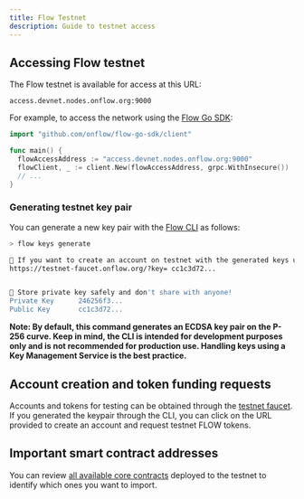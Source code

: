 ```yaml
---
title: Flow Testnet
description: Guide to testnet access
---
```


## Accessing Flow testnet

The Flow testnet is available for access at this URL:

```
access.devnet.nodes.onflow.org:9000
```

For example, to access the network using the [Flow Go SDK](https://github.com/onflow/flow-go-sdk):

```go
import "github.com/onflow/flow-go-sdk/client"

func main() {
  flowAccessAddress := "access.devnet.nodes.onflow.org:9000"
  flowClient, _ := client.New(flowAccessAddress, grpc.WithInsecure())
  // ...
}
```

### Generating testnet key pair

You can generate a new key pair with the [Flow CLI](https://github.com/onflow/flow-cli) as follows:

```sh
> flow keys generate

🙏 If you want to create an account on testnet with the generated keys use this link:
https://testnet-faucet.onflow.org/?key= cc1c3d72...


🔴️ Store private key safely and don't share with anyone!
Private Key      246256f3...
Public Key       cc1c3d72...
```

**Note: By default, this command generates an ECDSA key pair on the P-256 curve. Keep in mind, the CLI is intended for development purposes only and is not recommended for production use. Handling keys using a Key Management Service is the best practice.**

## Account creation and token funding requests

Accounts and tokens for testing can be obtained through the [testnet faucet](https://testnet-faucet.onflow.org/). If you generated the keypair through the CLI, you can click on the URL provided to create an account and request testnet FLOW tokens.

## Important smart contract addresses

You can review [all available core contracts](/core-contracts/) deployed to the testnet to identify which ones you want to import.
